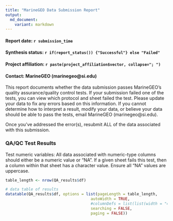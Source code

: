 ```yaml
---
title: "MarineGEO Data Submission Report"
output: 
  md_document: 
    variant: markdown
---
```


#### Report date: `r submission_time`
#### Synthesis status: `r if(report_status()) {"Successful"} else "Failed"`
#### Project affiliation: `r paste(project_affiliation$vector, collapse="; ")`
#### Contact: MarineGEO (marinegeo@si.edu)  

This report documents whether the data submission passes MarineGEO's quality assurance/quality control tests. If your submission failed one of the tests, you can view which protocol and sheet failed the test. Please update your data to fix any errors based on this information. If you cannot determine how to interpret a result, modify your data, or believe your data should be able to pass the tests, email MarineGEO (marinegeo@si.edu). 

Once you've addressed the error(s), resubmit ALL of the data associated with this submission. 

### QA/QC Test Results

Test numeric variables: All data associated with numeric-type columns should either be a numeric value or "NA". If a given sheet fails this test, then a column within that sheet has a character value. Ensure all "NA" values are uppercase. 


```r

table_length <- nrow(QA_results$df)

# data table of results
datatable(QA_results$df, options = list(pageLength = table_length,
                                     autoWidth = TRUE,
                                     #columnDefs = list(list(width = "47%", targets = c(1,2))),
                                     searching = FALSE,
                                     paging = FALSE))

```

